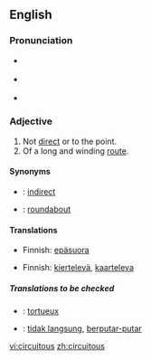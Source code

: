 {{was wotd|2007|January|30}}
==English==

===Pronunciation===
*{{italbrac|[[RP]]}} {{IPA|/sɜːˈkjuːɪtəs/}}
*{{italbrac|US}} {{IPA|/sɚˈkjuːətəs/ ''or'' /sɚˈkjuːɪtəs/}}
*{{audio|en-us-circuitous.ogg|Audio (US)}}

===Adjective===
{{en-adj}}

# Not [[direct]] or to the point.
# Of a long and winding [[route]].

====Synonyms====
*{{italbrac|not direct}}: [[indirect]]
*{{italbrac|of a winding route}}: [[roundabout]]

====Translations====
{{trans-top|not direct or to the point}}
*Finnish: [[epäsuora]]
{{trans-bottom}}

{{trans-top|of a long and winding route}}
*Finnish: [[kiertelevä]], [[kaarteleva]]
{{trans-bottom}}

=====Translations to be checked=====
{{checktrans}}
*{{ttbc|French}}: [[tortueux]]
*{{ttbc|Indonesian}}: [[tidak langsung]], [[putar|berputar-putar]]

[[vi:circuitous]]
[[zh:circuitous]]